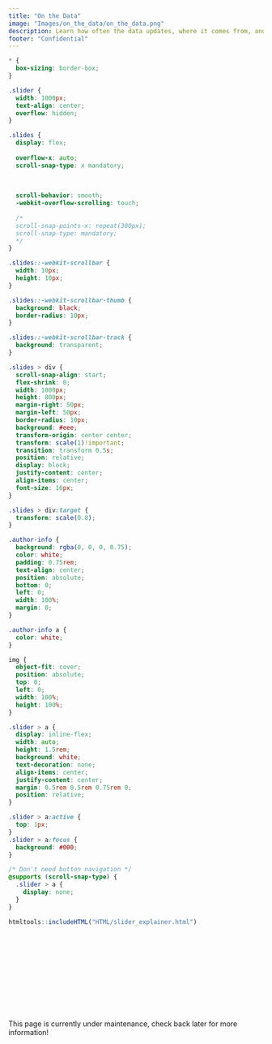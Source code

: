 ```yaml
---
title: "On the Data"
image: "Images/on_the_data/on_the_data.png"
description: Learn how often the data updates, where it comes from, and how items like student work, course assessments, or mindsets are scored.
footer: "Confidential"
---
```


```css
* {
  box-sizing: border-box;
}

.slider {
  width: 1000px;
  text-align: center;
  overflow: hidden;
}

.slides {
  display: flex;
  
  overflow-x: auto;
  scroll-snap-type: x mandatory;
  
  
  
  scroll-behavior: smooth;
  -webkit-overflow-scrolling: touch;
  
  /*
  scroll-snap-points-x: repeat(300px);
  scroll-snap-type: mandatory;
  */
}

.slides::-webkit-scrollbar {
  width: 10px;
  height: 10px;
}

.slides::-webkit-scrollbar-thumb {
  background: black;
  border-radius: 10px;
}

.slides::-webkit-scrollbar-track {
  background: transparent;
}

.slides > div {
  scroll-snap-align: start;
  flex-shrink: 0;
  width: 1000px;
  height: 800px;
  margin-right: 50px;
  margin-left: 50px;
  border-radius: 10px;
  background: #eee;
  transform-origin: center center;
  transform: scale(1)!important;
  transition: transform 0.5s;
  position: relative;
  display: block;
  justify-content: center;
  align-items: center;
  font-size: 16px;
}

.slides > div:target {
  transform: scale(0.8); 
}

.author-info {
  background: rgba(0, 0, 0, 0.75);
  color: white;
  padding: 0.75rem;
  text-align: center;
  position: absolute;
  bottom: 0;
  left: 0;
  width: 100%;
  margin: 0;
}

.author-info a {
  color: white;
}

img {
  object-fit: cover;
  position: absolute;
  top: 0;
  left: 0;
  width: 100%;
  height: 100%;
}

.slider > a {
  display: inline-flex;
  width: auto;
  height: 1.5rem;
  background: white;
  text-decoration: none;
  align-items: center;
  justify-content: center;
  margin: 0.5rem 0.5rem 0.75rem 0;
  position: relative;
}

.slider > a:active {
  top: 1px;
}
.slider > a:focus {
  background: #000;
}

/* Don't need button navigation */
@supports (scroll-snap-type) {
  .slider > a {
    display: none;
  }
}
```

```r
htmltools::includeHTML("HTML/slider_explainer.html")
```
<br>
<br>
<br>
<br>
<br>
<br>
<br>
<br>
<br>
<br>
This page is currently under maintenance, check back later for more information!
